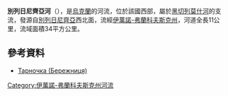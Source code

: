 '''別列日尼齊亞河'''（{{lang-uk|Бережниця}}），是[[烏克蘭|烏克蘭]]的河流，位於該國西部，屬於[[黑切列莫什河|黑切列莫什河]]的支流，發源自[[別列日尼齊亞_(韋爾霍維納區)|別列日尼齊亞]]西北面，流經[[伊萬諾-弗蘭科夫斯克州|伊萬諾-弗蘭科夫斯克州]]，河道全長11公里，流域面積34平方公里。

==參考資料==
* [https://web.archive.org/web/20131005022808/http://do.gendocs.ru/docs/index-29520.html?page=29 Тарночка (Бережниця)]

{{DEFAULTSORT:Бережниця (притока Чорного Черемошу)}}
[[Category:伊萬諾-弗蘭科夫斯克州河流|Category:伊萬諾-弗蘭科夫斯克州河流]]


{{Ukraine-river-stub}}